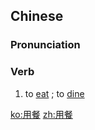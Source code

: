 ==Chinese==
{{zh-forms}}

===Pronunciation===
{{zh-pron
|m=yòngcān
|c=jung6 caan1
|mn=iōng-chhan
|cat=v
}}

===Verb===
{{zh-verb}}

# to [[eat]] {{gloss|a meal}}; to [[dine]]

[[ko:用餐]]
[[zh:用餐]]